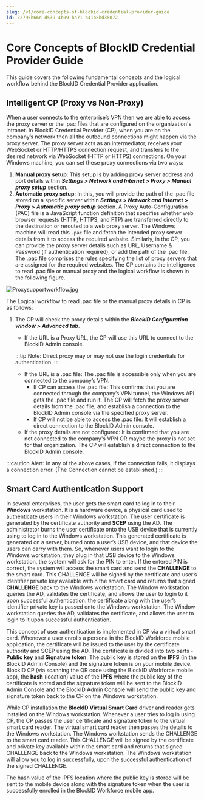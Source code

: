 ```yaml
---
slug: /v1/core-concepts-of-blockid-credential-provider-guide
id: Z2795b66d-d539-4b09-ba71-b41b8bd35072
---
```

# Core Concepts of BlockID Credential Provider Guide
This guide covers the following fundamental concepts and the logical workflow behind the BlockID Credential Provider application.

## Intelligent CP (Proxy vs Non-Proxy)
When a user connects to the enterprise’s VPN then we are able to access the proxy server or the .pac files that are configured on the organization's intranet. In BlockID Credential Provider (CP), when you are on the company’s network then all the outbound connections might happen via the proxy server. The proxy server acts as an intermediator, receives your WebSocket or HTTP/HTTPS connection request, and transfers to the desired network via WebSocket (HTTP or HTTPS) connections. 
On your Windows machine, you can set these proxy connections via two ways:
1. **Manual proxy setup**: This setup is by adding proxy server address and port details within ***Settings > Network and Internet > Proxy > Manual proxy setup*** section.
2. **Automatic proxy setup**: In this, you will provide the path of the .pac file stored on a specific server within ***Settings > Network and Internet > Proxy > Automatic proxy setup*** section. A Proxy Auto-Configuration (PAC) file is a JavaScript function definition that specifies whether web browser requests (HTTP, HTTPS, and FTP) are transferred directly to the destination or rerouted to a web proxy server. The Windows machine will read this `.pac` file and fetch the intended proxy server details from it to access the required website.
Similarly, in the CP, you can provide the proxy server details such as URL, Username & Password (if authentication required), or add the path of the .pac file. The .pac file comprises the rules specifying the list of proxy servers that are assigned for the required websites. The CP contains the intelligence to read .pac file or manual proxy and the logical workflow is shown in the following figure.

![Proxysupportworkflow.jpg](https://cdn.document360.io/aeae7c88-d2f4-4a9c-bba9-c4f368260d78/Images/Documentation/Proxysupportworkflow.jpg)

The Logical workflow to read .pac file or the manual proxy details in CP is as follows:
1. The CP will check the proxy details within the ***BlockID Configuration window > Advanced tab***.
    * If the URL is a Proxy URL, the CP will use this URL to connect to the BlockID Admin console.
    
    :::tip Note:
    Direct proxy may or may not use the login credentials for authentication.
    :::
    * If the URL is a .pac file: The .pac file is accessible only when you are connected to the company’s VPN.
        * If CP can access the .pac file: This confirms that you are connected through the company’s VPN tunnel, the Windows API gets the .pac file and run it. The CP will fetch the proxy server details from the .pac file, and establish a connection to the BlockID Admin console via the specified proxy server. 
        * If CP will not be able to access the .pac file: It will establish a direct connection to the BlockID Admin console.
     * If the proxy details are not configured:  It is confirmed that you are not connected to the company's VPN OR maybe the proxy is not set for that organization. The CP will establish a direct connection to the BlockID Admin console.

:::caution Alert:
 In any of the above cases, if the connection fails, it displays a connection error. (The Connection cannot be established.)
:::

## Smart Card Authentication Support
In several enterprises, the user gets the smart card to log in to their **Windows** workstation. It is a hardware device, a physical card used to authenticate users in their Windows workstation. The user certificate is generated by the certificate authority and **SCEP** using the AD. The administrator burns the user certificate onto the USB device that is currently using to log in to the Windows workstation. This generated certificate is generated on a server, burned onto a user’s USB device, and that device the users can carry with them. So, whenever users want to login to the Windows workstation, they plug in that USB device to the Windows workstation, the system will ask for the PIN to enter. If the entered PIN is correct, the system will access the smart card and send the **CHALLENGE** to the smart card. This CHALLENGE will be signed by the certificate and user’s identifier private key available within the smart card and returns that signed **CHALLENGE** back to the Windows workstation. The Window workstation queries the AD, validates the certificate, and allows the user to login to it upon successful authentication.
 the certificate along with the user’s identifier private key is passed onto the Windows workstation. The Window workstation queries the AD, validates the certificate, and allows the user to login to it upon successful authentication.

This concept of user authentication is implemented in CP via a virtual smart card. Whenever a user enrolls a persona in the BlockID Workforce mobile application, the certificate will be issued to the user by the certificate authority and SCEP using the AD. The certificate is divided into two parts - **Public key** and **Signature token**. The public key is stored on the **IPFS** (in the BlockID Admin Console) and the signature token is on your mobile device. 
BlockID CP (via scanning the QR code using the BlockID Workforce mobile app), the **hash** (location) value of the **IPFS** where the public key of the certificate is stored and the signature token will be sent to the BlockID Admin Console and the BlockID Admin Console will send the public key and signature token back to the CP on the Windows workstation. 

While CP installation the **BlockID Virtual Smart Card** driver and reader gets installed on the Windows workstation. Whenever a user tries to log in using CP, the CP passes the user certificate and signature token to the virtual smart card reader. The virtual smart card reader then passes the details to the Windows workstation. The Windows workstation sends the CHALLENGE to the smart card reader. This CHALLENGE will be signed by the certificate and private key available within the smart card and returns that signed CHALLENGE back to the Windows workstation. The Windows workstation will allow you to log in successfully, upon the successful authentication of the signed CHALLENGE.

The hash value of the IPFS location where the public key is stored will be sent to the mobile device along with the signature token when the user is successfully enrolled in the BlockID Workforce mobile app. 



